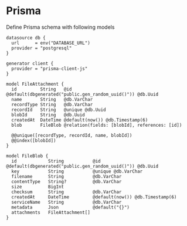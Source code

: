 # Prisma

Define Prisma schema with following models

```prisma
datasource db {
  url      = env("DATABASE_URL")
  provider = "postgresql"
}

generator client {
  provider = "prisma-client-js"
}

model FileAttachment {
  id         String   @id @default(dbgenerated("public.gen_random_uuid()")) @db.Uuid
  name       String   @db.VarChar
  recordType String   @db.VarChar
  recordId   String   @unique @db.Uuid
  blobId     String   @db.Uuid
  createdAt  DateTime @default(now()) @db.Timestamp(6)
  blob       FileBlob @relation(fields: [blobId], references: [id])

  @@unique([recordType, recordId, name, blobId])
  @@index([blobId])
}

model FileBlob {
  id            String           @id @default(dbgenerated("public.gen_random_uuid()")) @db.Uuid
  key           String           @unique @db.VarChar
  filename      String           @db.VarChar
  contentType   String?          @db.VarChar
  size          BigInt
  checksum      String           @db.VarChar
  createdAt     DateTime         @default(now()) @db.Timestamp(6)
  serviceName   String           @db.VarChar
  metadata      Json             @default("{}")
  attachments   FileAttachment[]
}
```
